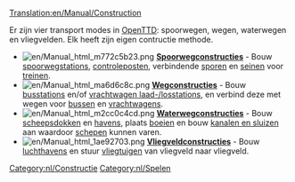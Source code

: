 [[Translation:en/Manual/Construction]]
{{nl/Inhoudsopgave}}

Er zijn vier transport modes in [[nl/Manual/Main Page|OpenTTD]]: spoorwegen, wegen, waterwegen en vliegvelden. Elk heeft zijn eigen contructie methode.


*[[File:en/Manual html m772c5b23.png]] '''[[nl/Manual/Spoorwegconstructies|Spoorwegconstructies]]''' - Bouw [[nl/Manual/Spoorwegstation|spoorwegstations]], [[nl/Manual/Controleposten|controleposten]], verbindende [[nl/Manual/Bouw sporen|sporen]] en [[nl/Manual/Seinen|seinen]] voor [[nl/Manual/Treinen|treinen]].
*[[File:en/Manual html ma6d6c8c.png]] '''[[nl/Manual/Wegconstructies|Wegconstructies]]''' - Bouw [[nl/Manual/Laadperrons#bushalte|busstations]] en/of [[nl/Manual/Laadperrons#vrachtwagen-laadperron|vrachtwagen laad-/losstations]], en verbind deze met wegen voor [[nl/Manual/Base Set/Road Vehicles/Bussen|bussen]] en [[nl/Manual/Wegvoertuigen|vrachtwagens]].
*[[File:en/Manual html m2cc0c4cd.png]] '''[[nl/Manual/Waterwegconstructies|Waterwegconstructies]]''' - Bouw [[nl/Manual/Bouw dok|scheepsdokken]] en [[nl/Manual/Bouw haven|havens]], plaats [[nl/Manual/Plaats boeien|boeien]] en bouw [[nl/Manual/Bouw kanalen en sluizen|kanalen en sluizen]] aan waardoor [[nl/Manual/Schepen|schepen]] kunnen varen.
*[[File:en/Manual html 1ae92703.png]] '''[[nl/Manual/Bouw vliegveld|Vliegveldconstructies]]''' - Bouw [[nl/Manual/Vliegveld|luchthavens]] en stuur [[nl/Manual/Vliegtuigen|vliegtuigen]] van vliegveld naar vliegveld.

[[Category:nl/Constructie]]
[[Category:nl/Spelen]]